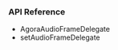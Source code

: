 
<PlatformWrapper platform="ios">

### API Reference

* <Link to = "{{global.API_REF_IOS_ROOT_VOICE_SDK}}/class_iaudioframeobserver.html">AgoraAudioFrameDelegate</Link>

* <Link to = "{{global.API_REF_IOS_ROOT_VOICE_SDK}}/class_irtcengine.html#api_imediaengine_registeraudioframeobserver">setAudioFrameDelegate</Link>

</PlatformWrapper>
